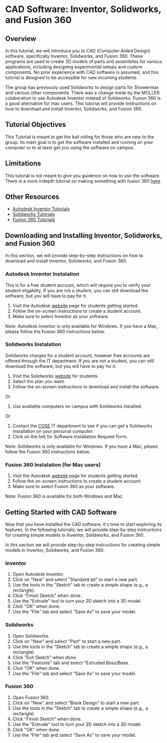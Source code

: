 # CAD Software: Inventor, Solidworks, and Fusion 360


## Overview
In this tutorial, we will introduce you to CAD (Computer-Aided Design) software, specifically Inventor, Solidworks, and Fusion 360. 
These programs are used to create 3D models of parts and assemblies for various applications, including designing experimental setups and custom components. 
No prior experience with CAD software is assumed, and this tutorial is designed to be accessible for new incoming students.

The group has previously used Solidworks to design parts for Showermax and various other components. There was a change made by the MOLLER
colaboration to use Autodesk Inventor instead of Solidworks. Fusion 360 is a good alternative for mac users. This tutorial will provide instructions on how to download and install Inventor, Solidworks, and Fusion 360.

## Tutorial Objectives
This Tutorial is meant to get the ball rolling for those who are new to the group. Its main goal is to get the software installed and running on your computer or to at least get you using the software on campus.

## Limitations
This tutorial is not meant to give you guidence on how to use the software. There is a more indepth tutorial on making something with fusion 360 [here](/Tutorials/CAD/3Dprinting).

## Other Resources

- [Autodesk Inventor Tutorials](https://help.autodesk.com/view/INVNTOR/2021/ENU/?guid=GUID-25E3BABE-0FF4-4542-854E-AD2F59E4BB4A)
- [Solidworks Tutorials](https://www.solidworks.com/support/home)
- [Fusion 360 Tutorials](https://help.autodesk.com/view/fusion360/ENU/courses/)


## Downloading and Installing Inventor, Solidworks, and Fusion 360
In this section, we will provide step-by-step instructions on how to download and install Inventor, Solidworks, and Fusion 360.

### Autodesk Inventor Instalation
This is for a free student account, which will require you to verify your student eligabilty. If you are not a student, you can still download the software, but you will have to pay for it.
1. Visit the Autodesk [website](https://www.autodesk.com/support/account/education/students-educators/get-started) page for students getting started.
2. Follow the on-screen instructions to create a student account.
3. Make sure to select Inventor as your software.


Note: Autodesk Inventor is only available for Windows. If you have a Mac, please follow the Fusion 360 instructions below.

### Solidworks Instalation
Solidworks charges for a student account, however free accounts are offered through the IT department. If you are not a student, you can still download the software, but you will have to pay for it.
1. Visit the Solidworks [website](https://www.solidworks.com/product/students) for students.
2. Select the plan you want.
3. Follow the on-screen instructions to download and install the software.

Or 
1. Use available computers on campus with Solidworks installed.

Or 

1. Contact the [COSE](https://help.cose.isu.edu/) IT department to see if you can get a Solidworks installation on your personal computer.
2. Click on the link for Software Installation Request Form.

Note: Solidworks is only available for Windows. If you have a Mac, please follow the Fusion 360 instructions below.

### Fusion 360 Instalation (for Mac users)
1. Visit the Autodesk [website](https://www.autodesk.com/support/account/education/students-educators/get-started) page for students getting started.
2. Follow the on-screen instructions to create a student account.
3. Make sure to select Fusion 360 as your software.


Note: Fusion 360 is available for both Windows and Mac.

## Getting Started with CAD Software
Now that you have installed the CAD software, it's time to start exploring its features. In the following tutorials, we will provide step-by-step instructions for creating simple models in Inventor, Solidworks, and Fusion 360.

In this section we will provide step-by-step instructions for creating simple models in Inventor, Solidworks, and Fusion 360.

### Inventor
1. Open Autodesk Inventor.
2. Click on "New" and select "Standard.ipt" to start a new part.
3. Use the tools in the "Sketch" tab to create a simple shape (e.g., a rectangle).
4. Click "Finish Sketch" when done.
5. Use the "Extrude" tool to turn your 2D sketch into a 3D model.
6. Click "OK" when done.
7. Use the "File" tab and select "Save As" to save your model.

### Solidworks
1. Open Solidworks.
2. Click on "New" and select "Part" to start a new part.
3. Use the tools in the "Sketch" tab to create a simple shape (e.g., a rectangle).
4. Click "Exit Sketch" when done.
5. Use the "Features" tab and select "Extruded Boss/Base.
6. Click "OK" when done.
7. Use the "File" tab and select "Save As" to save your model.

### Fusion 360
1. Open Fusion 360.
2. Click on "New" and select "Blank Design" to start a new part.
3. Use the tools in the "Sketch" tab to create a simple shape (e.g., a rectangle).
4. Click "Finish Sketch" when done.
5. Use the "Extrude" tool to turn your 2D sketch into a 3D model.
6. Click "OK" when done.
7. Use the "File" tab and select "Save As" to save your model.
